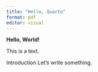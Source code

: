 ```yaml
---
title: "Hello, Quarto"
format: pdf
editor: visual
---
```


**Hello, World!**

This is a text.

Introduction
Let's write something.
